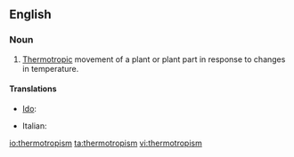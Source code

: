 ==English==

===Noun===
{{en-noun}}

# {{context|botany}} [[thermotropic|Thermotropic]] movement of a plant or plant part in response to changes in temperature.

====Translations====
{{trans-top|thermotropic movement of a plant or plant part}}
* [[Ido]]: {{t+|io|termotropismo|xs=Ido}}
{{trans-mid}}
* Italian: {{t-|it|termotropismo|m}}
{{trans-bottom}}

[[io:thermotropism]]
[[ta:thermotropism]]
[[vi:thermotropism]]